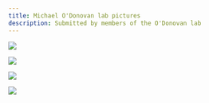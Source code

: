 ```yaml
---
title: Michael O'Donovan lab pictures
description: Submitted by members of the O'Donovan lab
---
```


::: {layout-ncol=2}


![](images/Agnes-and-Evelyne.png){.lightbox group="gallery" fig-alt="Agnes and Evelyne"}

![](images/Evelyne-Elliott-Hirshhorn.jpg){.lightbox group="gallery"
fig-alt="Agnes and Evelyne"}

![](images/evelyne-May-2005.jpg){.lightbox group="gallery" fig-alt="Agnes and Evelyne"}

![](images/Marco-Ariel,-Evelyne-and-Joel.jpg){.lightbox group="gallery" fig-alt="Agnes and Evelyne"}


:::
